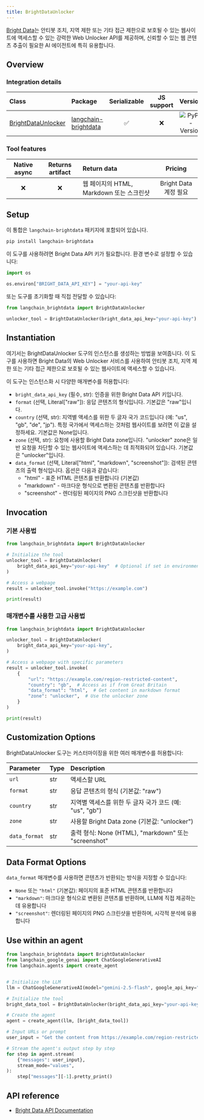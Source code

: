 ```yaml
---
title: BrightDataUnlocker
---
```


[Bright Data](https://brightdata.com/)는 안티봇 조치, 지역 제한 또는 기타 접근 제한으로 보호될 수 있는 웹사이트에 액세스할 수 있는 강력한 Web Unlocker API를 제공하며, 신뢰할 수 있는 웹 콘텐츠 추출이 필요한 AI 에이전트에 특히 유용합니다.

## Overview

### Integration details

|Class|Package|Serializable|JS support|Version|
|:--|:--|:-:|:-:|:-:|
|[BrightDataUnlocker](https://pypi.org/project/langchain-brightdata/)|[langchain-brightdata](https://pypi.org/project/langchain-brightdata/)|✅|❌|![PyPI - Version](https://img.shields.io/pypi/v/langchain-brightdata?style=flat-square&label=%20)|

### Tool features

|Native async|Returns artifact|Return data|Pricing|
|:-:|:-:|:--|:-:|
|❌|❌|웹 페이지의 HTML, Markdown 또는 스크린샷|Bright Data 계정 필요|

## Setup

이 통합은 `langchain-brightdata` 패키지에 포함되어 있습니다.

```python
pip install langchain-brightdata
```

이 도구를 사용하려면 Bright Data API 키가 필요합니다. 환경 변수로 설정할 수 있습니다:

```python
import os

os.environ["BRIGHT_DATA_API_KEY"] = "your-api-key"
```

또는 도구를 초기화할 때 직접 전달할 수 있습니다:

```python
from langchain_brightdata import BrightDataUnlocker

unlocker_tool = BrightDataUnlocker(bright_data_api_key="your-api-key")
```

## Instantiation

여기서는 BrightDataUnlocker 도구의 인스턴스를 생성하는 방법을 보여줍니다. 이 도구를 사용하면 Bright Data의 Web Unlocker 서비스를 사용하여 안티봇 조치, 지역 제한 또는 기타 접근 제한으로 보호될 수 있는 웹사이트에 액세스할 수 있습니다.

이 도구는 인스턴스화 시 다양한 매개변수를 허용합니다:

- `bright_data_api_key` (필수, str): 인증을 위한 Bright Data API 키입니다.
- `format` (선택, Literal["raw"]): 응답 콘텐츠의 형식입니다. 기본값은 "raw"입니다.
- `country` (선택, str): 지역별 액세스를 위한 두 글자 국가 코드입니다 (예: "us", "gb", "de", "jp"). 특정 국가에서 액세스하는 것처럼 웹사이트를 보려면 이 값을 설정하세요. 기본값은 None입니다.
- `zone` (선택, str): 요청에 사용할 Bright Data zone입니다. "unlocker" zone은 일반 요청을 차단할 수 있는 웹사이트에 액세스하는 데 최적화되어 있습니다. 기본값은 "unlocker"입니다.
- `data_format` (선택, Literal["html", "markdown", "screenshot"]): 검색된 콘텐츠의 출력 형식입니다. 옵션은 다음과 같습니다:
  - "html" - 표준 HTML 콘텐츠를 반환합니다 (기본값)
  - "markdown" - 마크다운 형식으로 변환된 콘텐츠를 반환합니다
  - "screenshot" - 렌더링된 페이지의 PNG 스크린샷을 반환합니다

## Invocation

### 기본 사용법

```python
from langchain_brightdata import BrightDataUnlocker

# Initialize the tool
unlocker_tool = BrightDataUnlocker(
    bright_data_api_key="your-api-key"  # Optional if set in environment variables
)

# Access a webpage
result = unlocker_tool.invoke("https://example.com")

print(result)
```

### 매개변수를 사용한 고급 사용법

```python
from langchain_brightdata import BrightDataUnlocker

unlocker_tool = BrightDataUnlocker(
    bright_data_api_key="your-api-key",
)

# Access a webpage with specific parameters
result = unlocker_tool.invoke(
    {
        "url": "https://example.com/region-restricted-content",
        "country": "gb",  # Access as if from Great Britain
        "data_format": "html",  # Get content in markdown format
        "zone": "unlocker",  # Use the unlocker zone
    }
)

print(result)
```

## Customization Options

BrightDataUnlocker 도구는 커스터마이징을 위한 여러 매개변수를 허용합니다:

|Parameter|Type|Description|
|:--|:--|:--|
|`url`|str|액세스할 URL|
|`format`|str|응답 콘텐츠의 형식 (기본값: "raw")|
|`country`|str|지역별 액세스를 위한 두 글자 국가 코드 (예: "us", "gb")|
|`zone`|str|사용할 Bright Data zone (기본값: "unlocker")|
|`data_format`|str|출력 형식: None (HTML), "markdown" 또는 "screenshot"|

## Data Format Options

`data_format` 매개변수를 사용하면 콘텐츠가 반환되는 방식을 지정할 수 있습니다:

- `None` 또는 `"html"` (기본값): 페이지의 표준 HTML 콘텐츠를 반환합니다
- `"markdown"`: 마크다운 형식으로 변환된 콘텐츠를 반환하며, LLM에 직접 제공하는 데 유용합니다
- `"screenshot"`: 렌더링된 페이지의 PNG 스크린샷을 반환하며, 시각적 분석에 유용합니다

## Use within an agent

```python
from langchain_brightdata import BrightDataUnlocker
from langchain_google_genai import ChatGoogleGenerativeAI
from langchain.agents import create_agent


# Initialize the LLM
llm = ChatGoogleGenerativeAI(model="gemini-2.5-flash", google_api_key="your-api-key")

# Initialize the tool
bright_data_tool = BrightDataUnlocker(bright_data_api_key="your-api-key")

# Create the agent
agent = create_agent(llm, [bright_data_tool])

# Input URLs or prompt
user_input = "Get the content from https://example.com/region-restricted-page - access it from GB"

# Stream the agent's output step by step
for step in agent.stream(
    {"messages": user_input},
    stream_mode="values",
):
    step["messages"][-1].pretty_print()
```

## API reference

- [Bright Data API Documentation](https://docs.brightdata.com/scraping-automation/web-unlocker/introduction)